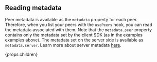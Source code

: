 ## Reading metadata

Peer metadata is available as the `metadata` property for each peer. Therefore, when you list your peers with the `usePeers` hook, you can read
the metadata associated with them.
Note that the `metadata.peer` property contains only the metadata set by the client SDK (as in the examples examples above).
The metadata set on the server side is available as `metadata.server`.
Learn more about server metadata [here](/production/server#metadata).

{props.children}
